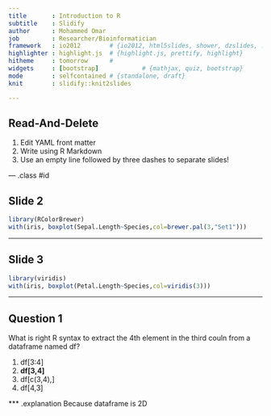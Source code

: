 ```yaml
---
title       : Introduction to R
subtitle    : Slidify
author      : Mohammed Omar
job         : Researcher/Bioinformatician
framework   : io2012        # {io2012, html5slides, shower, dzslides, ...}
highlighter : highlight.js  # {highlight.js, prettify, highlight}
hitheme     : tomorrow      # 
widgets     : [bootstrap]            # {mathjax, quiz, bootstrap}
mode        : selfcontained # {standalone, draft}
knit        : slidify::knit2slides

---
```


## Read-And-Delete

1. Edit YAML front matter
2. Write using R Markdown
3. Use an empty line followed by three dashes to separate slides!

--- .class #id 

## Slide 2

 
```r
library(RColorBrewer)
with(iris, boxplot(Sepal.Length~Species,col=brewer.pal(3,"Set1")))

```

---

## Slide 3

```r
library(viridis)
with(iris, boxplot(Petal.Length~Species,col=viridis(3)))

```

---

## Question 1

What is right R syntax to extract the 4th element in the third couln from a dataframe named df?

1. df[3:4]  
2. __df[3,4]__   
3. df[c(3,4),]  
4. df[4,3]  

*** .explanation Because dataframe is 2D 


